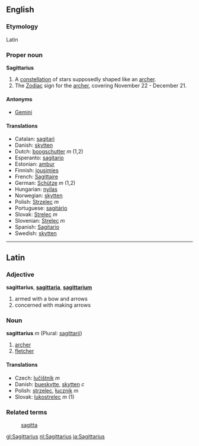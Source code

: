 ==English==
===Etymology===
Latin

===Proper noun===
'''Sagittarius'''

# A [[constellation]] of stars supposedly shaped like an [[archer]].
# The [[Zodiac]] sign for the [[archer]], covering November 22 - December 21.

====Antonyms====
*[[Gemini]]

==== Translations ====
*Catalan: [[sagitari]]
*Danish: [[skytten]]
*Dutch: [[boogschutter]] ''m'' (1,2)
*Esperanto: [[sagitario]]
*Estonian: [[ambur]]
*Finnish: [[jousimies]]
*French: [[Sagittaire]]
*German: [[Schütze]] ''m'' (1,2)
*Hungarian: [[nyilas]]
*Norwegian: [[skytten]]
*Polish: [[Strzelec]] ''m''
*Portuguese: [[sagitário]]
*Slovak: [[Strelec#Slovak|Strelec]] ''m''
*Slovenian: [[Strelec#Slovenian|Strelec]] ''m''
*Spanish: [[Sagitario]]
*Swedish: [[skytten]]


----

==Latin==
===Adjective===
'''sagittarius''', '''[[sagittaria]]''', '''[[sagittarium]]'''

# armed with a bow and arrows
# concerned with making arrows

===Noun===
'''sagittarius''' ''m'' (Plural: [[sagittarii]])

# [[archer]]
# [[fletcher]]

====Translations====
*Czech: [[lučištník]] ''m''
*Danish: [[bueskytte]], [[skytten]] ''c''
*Polish: [[strzelec]], [[łucznik]] ''m''
*Slovak: [[lukostrelec#Slovak|lukostrelec]] ''m'' (1)

===Related terms===
: [[sagitta]]

[[gl:Sagittarius]]
[[nl:Sagittarius]]
[[ja:Sagittarius]]